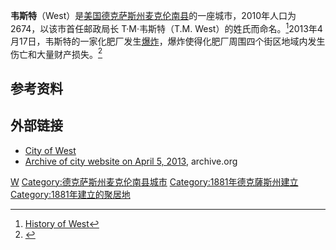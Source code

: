 {{Infobox settlement
|official_name            = 韦斯特
|settlement_type          = [[城市|城市]]
|nickname                 = 
|motto                    = 

<!-- Images -->
|image_skyline            = CollageWest,TX.JPG 
|imagesize                = 
|image_caption            = 
|image_flag               = 
|image_seal               = 

<!-- Maps -->
|image_map                = TXMap-doton-West.PNG
|mapsize                  = 250px
|map_caption              = 韦斯特的位置
|image_map1               = McLennan County West.svg
|mapsize1                 = 250px
|map_caption1             = 

<!-- Location -->
|subdivision_type         = 国家
|subdivision_name         = [[美国|美国]]
|subdivision_type1        = 州
|subdivision_name1        = [[德克萨斯州|德克萨斯州]]
|subdivision_type2        = 县
|subdivision_name2        = [[麦克伦南县_(得克萨斯州)|麦克伦南县]]

<!-- Government -->
|government_type          = 
|leader_title             = 市长
|leader_name              = Tommy Muska
|leader_title1            = <!-- City Clerk -->
|leader_name1             = 
|established_title        = [[Municipal_corporation|Incorporated]]
|established_date         = 1892
|established_title1       = <!-- [[Platted|Platted]] -->
|established_date1        = 

<!-- Area -->
|unit_pref  =  Imperial
|area_footnotes           = 
|area_magnitude           = 
|area_total_km2           = 4.0
|area_land_km2            = 4.0
|area_water_km2           = 0.0
|area_total_sq_mi         = 1.6
|area_land_sq_mi          = 1.6
|area_water_sq_mi         = 0.0

<!-- Population -->
|population_as_of         = [[2010年美国人口普查|2010年]]
|population_footnotes     = 
|population_total         = 2807<ref name="2010 Census">{{cite web | url =http://www.census.gov/popest/data/cities/totals/2011/files/SUB-EST2011-IP.csv | title =West, TX Cenusus | author =''[[United_States_Census_Bureau|United States Census Bureau]]'' | publisher =census.gov | year =2011 | access-date =2013-04-18 | archive-url =https://www.webcitation.org/6AlvF8mFg?url=http://www.census.gov/popest/data/cities/totals/2011/files/SUB-EST2011-IP.csv | archive-date =2012-09-18 | dead-url =yes }}</ref>
|population_density_km2   = 701.7
|population_density_sq_mi = 1754.3

<!-- General information -->
|timezone                 = [[北美中部时区|北美中部时区]]
|utc_offset               = -6
|timezone_DST             = CDT
|utc_offset_DST           = -5
|elevation_footnotes      = 
|elevation_m              = 198
|elevation_ft             = 650
|coordinates_display      = inline,title
|coordinates_type         = region:US_type:city
|latd = 31 |latm = 48 |lats = 12 |latNS = N
|longd = 97 |longm = 5 |longs = 35 |longEW = W

<!-- Area/postal codes & others -->
|postal_code_type         = [[ZIP_code|ZIP code]]
|postal_code              = 76691
|area_code                = [[Area_code_254|254]] Exchange: 826
|blank_name               = [[Federal_Information_Processing_Standard|FIPS code]]
|blank_info               = 48-77332{{GR|2}}
|blank1_name              = [[Geographic_Names_Information_System|GNIS]] feature ID
|blank1_info              = 1349669{{GR|3}}
|website                  = 
|footnotes                = 
}}
'''韦斯特'''（West）是[[美国|美国]][[德克萨斯州|德克萨斯州]][[麦克伦南县_(得克萨斯州)|麦克伦南县]]的一座城市，2010年人口为2674，以该市首任邮政局长 T·M·韦斯特（T.M. West）的姓氏而命名。<ref name="West-History">[https://web.archive.org/web/20120316085345/http://www.west-tx.com/history.asp History of West]</ref>2013年4月17日，韦斯特的一家化肥厂发生[[美國德州化肥廠爆炸事件|爆炸]]，爆炸使得化肥厂周围四个街区地域内发生伤亡和大量财产损失。<ref>{{cite web | language = zh-cn | publisher = 网易新闻 | title = 美国官方强调得克萨斯州化肥厂爆炸只是工业事故l | url = http://news.163.com/13/0418/22/8SPCAFA600014JB6.html | date =  | accessdate = 2013-04-18 }}{{Dead link|date=2020年1月 |bot=InternetArchiveBot |fix-attempted=yes }}</ref>

==参考资料==
{{reflist}}
==外部链接==

* [http://www.west-tx.com City of West]
* [http://web.archive.org/web/20130405231600/http://www.west-tx.com/ Archive of city website on April 5, 2013], archive.org

{{Texas}}

[[Category:得克萨斯州城市|W]]
[[Category:德克萨斯州麦克伦南县城市|Category:德克萨斯州麦克伦南县城市]]
[[Category:1881年德克薩斯州建立|Category:1881年德克薩斯州建立]]
[[Category:1881年建立的聚居地|Category:1881年建立的聚居地]]